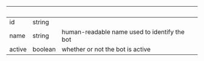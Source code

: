 
| &nbsp; | &nbsp;  | &nbsp;                                       |
| ------ | ------- | -------------------------------------------- |
| id     | string  |                                              |
| name   | string  | human-readable name used to identify the bot |
| active | boolean | whether or not the bot is active             |
